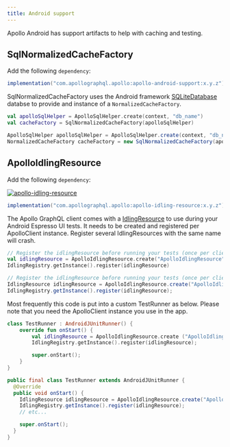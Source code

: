 ```yaml
---
title: Android support
---
```



Apollo Android has support artifacts to help with caching and testing.

## SqlNormalizedCacheFactory

Add the following `dependency`:

```groovy
implementation("com.apollographql.apollo:apollo-android-support:x.y.z")
```

SqlNormalizedCacheFactory uses the Android framework [SQLiteDatabase](https://developer.android.com/reference/android/database/sqlite/SQLiteDatabase) databse to provide and instance of a `NormalizedCacheFactory`.

<MultiCodeBlock>

```kotlin
val apolloSqlHelper = ApolloSqlHelper.create(context, "db_name")
val cacheFactory = SqlNormalizedCacheFactory(apolloSqlHelper)
```

```java
ApolloSqlHelper apolloSqlHelper = ApolloSqlHelper.create(context, "db_name");
NormalizedCacheFactory cacheFactory = new SqlNormalizedCacheFactory(apolloSqlHelper);
```

</MultiCodeBlock>

## ApolloIdlingResource

Add the following `dependency`:

[ ![apollo-idling-resource](https://img.shields.io/bintray/v/apollographql/android/apollo-idling-resource.svg?label=apollo-idling-resource) ](https://bintray.com/apollographql/android/apollo-idling-resource/_latestVersion)
```groovy
implementation("com.apollographql.apollo:apollo-idling-resource:x.y.z")
```

The Apollo GraphQL client comes with a [IdlingResource](https://developer.android.com/training/testing/espresso/idling-resource) to use
 during your Android Espresso UI tests. It needs to be created and registered per ApolloClient instance. Register several IdlingResources
 with the same name will crash.

<MultiCodeBlock>

```kotlin
// Register the idlingResource before running your tests (once per client).
val idlingResource = ApolloIdlingResource.create("ApolloIdlingResource", apolloClient)
IdlingRegistry.getInstance().register(idlingResource)
```

```java
// Register the idlingResource before running your tests (once per client).
IdlingResource idlingResource = ApolloIdlingResource.create("ApolloIdlingResource", apolloClient);
IdlingRegistry.getInstance().register(idlingResource);
```

</MultiCodeBlock>


Most frequently this code is put into a custom TestRunner as below. Please note that you need the ApolloClient instance you use in the app.

<MultiCodeBlock>

```kotlin
class TestRunner : AndroidJUnitRunner() {
    override fun onStart() {
        val idlingResource = ApolloIdlingResource.create ("ApolloIdlingResource", apolloClient);
        IdlingRegistry.getInstance().register(idlingResource);

        super.onStart();
    }
}
```

```java
public final class TestRunner extends AndroidJUnitRunner {
  @Override
  public void onStart() {
    IdlingResource idlingResource = ApolloIdlingResource.create("ApolloIdlingResource", apolloClient);
    IdlingRegistry.getInstance().register(idlingResource);
    // etc...

    super.onStart();
  }
}
```

</MultiCodeBlock>

